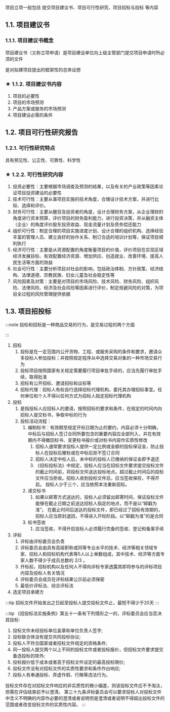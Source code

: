项目立项一般包括 <Highlight>提交项目建议书、项目可行性研究、项目招标与投标</Highlight> 等内容

## 1.1. 项目建议书

### 1.1.1. 项目建议书概念
项目建议书（又称立项申请）是项目建设单位向上级主管部门提交项目申请时所必须的文件

是对拟建项目提出的框架性的总体设想

### ★ 1.1.2. 项目建议书内容
1. 项目的必要性
2. 项目的市场预测
3. 产品方案或服务的市场预测
4. 项目建设必需的条件

## 1.2. 项目可行性研究报告

### 1.2.1. 可行性研究特点
具有预见性、公正性、可靠性、科学性

### ★ 1.2.2. 可行性研究内容
1. 投资必要性：主要根据市场调查及预测的结果，以及有关的产业政策等因素论证项目投资建设的必要性
2. 技术可行性：主要从事项目实施的技术角度，合理设计技术方案，并进行比较、选择和评价。
3. 财务可行性：主要从醒目及投资者的角度，设计合理财务方案，从企业理财的角度进行资本预算，评价项目的财务盈利能力，进行投资决策，并从融资主体（企业）的角度评价股东投资收益、现金流量计划及债务偿还能力
4. 组织可行性：制定合理的项目实施进度计划、设计合理的组织机构、选择经验丰富的管理人员、建立良好的协作关系、制订合适的培训计划等，保证项目顺利执行
5. 经济可行性：主要是从资源配置的角度衡量项目的价值，评价项目在实现区域经济发展目标、有效配置经济资源、增加供应、创造就业、改善环境、提高人民生活等方面的效益
6. 社会可行性：主要分析项目对社会的影响，包括政治体制、方针政策、经济结构、法律道德、宗教民族、妇女儿童及社会稳定性等
7. 风险因素及对策：主要是对项目的市场风险、技术风险、财务风险、组织风险、法律风险、经济及社会风险等因素进行评价，制定规避风险的对策，为项目全过程的风险管理提供依据

## 1.3. 项目招投标

:::note
投标和招标是一种商品交易的行为，是交易过程的两个方面

:::

1. 招标
    1. 投标是在一定范围内公开货物、工程、或服务采购的条件和要求，邀请众多投标人参加投标；并按照规定程序从中选择交易对象的一种市场交易行为
    2. 投标项目按照国家有关规定需要履行项目审批手续的，应当先履行审批手续，取得批准
    3. 招标有公开招标、邀请招标和议标等
    4.  <Highlight>招标代理：招标人有权自行选择招标代理机构，委托其办理招标事宜。任何单位和个人不得以任何方式为招标人指定招标代理机构</Highlight> 
2. 投标
    1. 是指投标人应招标人的邀请，按照招标的要求和条件，在规定的时间内向招标人提交标书，争取中标的行为
    2. 投标活动流程：
        1. 编制标书：有效期至规定开标日期为止的要约，内容必须十分明确，中标后与招标人签订合同所要包含的重要内容应全部列入，并在有效期内不得撤回标书、变更标书报价或对标书内容作实质性修改
            1.  <Highlight>招标人通常要求投标人提供一定比例或金额的投标保证金，防止投标人在投标后撤标或在中标后拒不签订合同</Highlight> 
            2.  <Highlight>招标人决定中标人后，未中标的投标人已缴纳的保证金即予退还</Highlight> 
            3. 《招标投标法》中规定，投标人应当在招标文件要求提交投标文件的截止时间前，将投标文件送达投标地点。超过截止时间后的投标文件应当拒收。招标人收到投标文件后，应当签收保存，不得开启。 <Highlight>投标人少于三个，应当依照本法重新招标。</Highlight> 
        2. 递交标书
            1.  <Highlight>如果以邮寄方式送达的，投标人必须留出邮寄时间，保证投标文件能够在截止日期之前送达招标人指定的地点，而不是以“邮戳为准”。</Highlight> 在截止时间后送达的投标文件，即已经过了招标有效期的，招标人应当原封退回，不得进入开标阶段。以“邮戳为准”的是合同
        3. 标书签收
            1. 应当签收，不得开启投标人必须履行完备的签收、登记和备案手续
3. 评标
    1. 评标由评标委员会负责
    2. 评标委员会由具有高级职称或同等专业水平的技术、经济等相关领域专家、招标人和招标机构代表等5人以上单数组成，其中技术、经济等方面专家人数不得少于成员总数的 2/3 。
    3. 开标前，招标机构以及任何人不得向评标专家透露其即将参与的评标项目内容及投标人有关情况
    4. 评标委员会成员在评标结果公示前必须保密
    5. 最低价评标法、综合评标法
4. 选定项目承建方

:::tip
招标文件开始发出之日起至投标人提交投标文件止，最短不得少于20天
:::

:::tip
《招投标法实施条例》第五十一条有下列情形之一的，评标委员会应当否决其投标:
1. 投标文件未经投标单位盖章和单位负责人签字; 
2. 投标联合体没有提交共同投标协议; 
3. 投标人不符合国家或者招标文件规定的资格条件; 
4. 同一投标人提交两个以上不同的投标文件或者投标报价，但招标文件要求提交备选投标的除外; 
5. 投标报价低于成本或者高于招标文件设定的最高投标限价; 
6. 投标文件没有对招标文件的实质性要求和条件作出响应; 
7. 投标人有串通投标、弄虚作假、行贿等违法行为。

 <Highlight>投标文件存在对招标文件响应的非实质性的微小偏差，则该投标文件应不予淘汰，但需在评估结束前予以澄清。</Highlight> 第三十九条评标委员会可以要求投标人对投标文件中含义不明确的内容作必要的澄清或者说明但是澄清或者说明不得超出投标文件的范围或者改变投标文件的实质性内容。
:::
